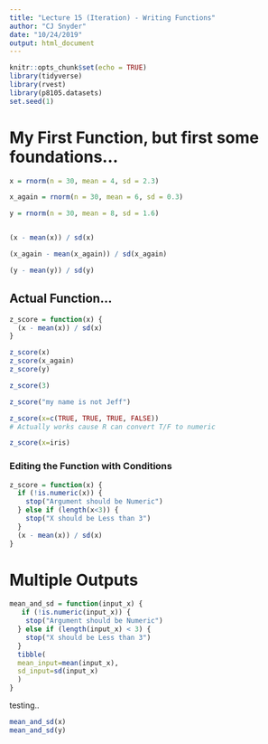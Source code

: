 ```yaml
---
title: "Lecture 15 (Iteration) - Writing Functions"
author: "CJ Snyder"
date: "10/24/2019"
output: html_document
---
```


```r
knitr::opts_chunk$set(echo = TRUE)
library(tidyverse)
library(rvest)
library(p8105.datasets)
set.seed(1)
```

# My First Function, but first some foundations...
```r

x = rnorm(n = 30, mean = 4, sd = 2.3)

x_again = rnorm(n = 30, mean = 6, sd = 0.3)

y = rnorm(n = 30, mean = 8, sd = 1.6)


(x - mean(x)) / sd(x)

(x_again - mean(x_again)) / sd(x_again)

(y - mean(y)) / sd(y)

```

## Actual Function...
```r
z_score = function(x) {
  (x - mean(x)) / sd(x)
}

z_score(x)
z_score(x_again)
z_score(y)

```

```r
z_score(3)

z_score("my name is not Jeff")

z_score(x=c(TRUE, TRUE, TRUE, FALSE))
# Actually works cause R can convert T/F to numeric

z_score(x=iris)
```

### Editing the Function with Conditions
```r
z_score = function(x) {
  if (!is.numeric(x)) {
    stop("Argument should be Numeric")
  } else if (length(x<3)) {
    stop("X should be Less than 3")
  }
  (x - mean(x)) / sd(x)
}
```

# Multiple Outputs
```r
mean_and_sd = function(input_x) {
   if (!is.numeric(input_x)) {
    stop("Argument should be Numeric")
  } else if (length(input_x) < 3) {
    stop("X should be Less than 3")
  }
  tibble(
  mean_input=mean(input_x),
  sd_input=sd(input_x)
  )
}
```

testing..
```r
mean_and_sd(x)
mean_and_sd(y)
```










